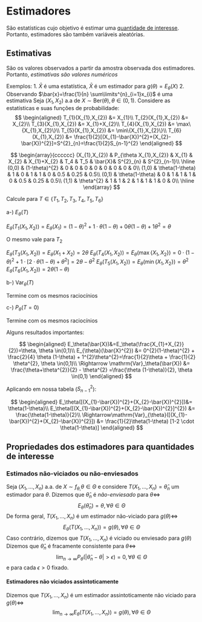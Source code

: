 
# Estimadores

São estatísticas cujo objetivo é estimar uma [quantidade de interesse](quantidade-de-interesse.qmd).
Portanto, estimadores são também variáveis aleatórias.

## Estimativas
São os valores observados a partir da amostra observada dos estimadores. Portanto, *estimativas são valores numéricos*

Exemplos:
1. $\bar{X}$ é uma estatística, $\bar{X}$ é um estimador para $g(\theta)=E_\theta(X)$
2. Observando $\bar{x}=\frac{1}{n} \sum\limits^{n}_{i=1}x_{i}$ é uma estimativa
Seja $(X_{1},X_{2})$ a.a de $X\sim \text{Ber}(\theta), \theta \in (0,1)$. Considere as estatísticas e suas funções de probabilidade:
$$
\begin{aligned}
T_{1}(X_{1},X_{2}) &= X_{1}\\
T_{2}(X_{1},X_{2}) &= X_{2}\\
T_{3}(X_{1},X_{2}) &= X_{1}+X_{2}\\
T_{4}(X_{1},X_{2}) &= \max\{X_{1},X_{2}\}\\
T_{5}(X_{1},X_{2}) &= \min\{X_{1},X_{2}\}\\
T_{6}(X_{1},X_{2}) &= \frac{1}{2}[(X_{1}-\bar{X})^{2}+(X_{2}-\bar{X})^{2}]=S^{2}_{n}=\frac{1}{2}S_{n-1}^{2}
\end{aligned}
$$

$$
\begin{array}{cccccc}
(X_{1},X_{2}) & P_{\theta X_{1},X_{2}} & X_{1} & X_{2} & X_{1}+X_{2} & T_4 & T_5 & \bar{X}& S^{2}_{n} & S^{2}_{n-1}\\
\hline
(0,0) & (1-\theta)^{2} & 0 & 0 & 0 & 0 & 0 & 0 & 0 & 0\\
(1,0) & \theta(1-\theta) & 1 & 0 & 1 & 1 & 0 & 0.5 & 0.25 & 0.5\\
(0,1) & \theta(1-\theta) & 0 & 1 & 1 & 1 & 0 & 0.5 & 0.25 & 0.5\\
(1,1) & \theta^{2} & 1 & 1 & 2 & 1 & 1 & 1 & 0 & 0\\
\hline
\end{array}
$$

Calcule para $T \in \{T_{1},T_{2},T_{3},T_{4},T_{5},T_{6} \}$

a-) $E_\theta(T)$

$E_\theta(T_{1}(X_{1},X_{2}))=E_\theta(X_{1})= (1-\theta)^{2}+1 \cdot\theta(1-\theta)+0 \theta(1-\theta)+1
\theta^{2}= \theta$

O mesmo vale para $T_2$

$E_\theta(T_{3}(X_{1},X_{2}))=E_\theta(X_{1}+X_{2})=2 \theta$
$E_\theta(T_{4}(X_{1},X_{2}))=E_\theta(\max\{X_{1},X_{2}\})=0 \cdot (1-\theta)^{2}+ 1\cdot[2\cdot \theta(1-\theta)+
\theta^{2}] = 2\theta-\theta^{2}$
$E_{\theta}(T_{5}(X_{1},X_{2}))=E_\theta(\min\{X_{1},X_{2} \})=\theta^{2}$
$E_\theta(T_{6}(X_{1},X_{2}))=2 \theta(1-\theta)$

b-) $\mathrm{Var}_{\theta}(T)$

Termine com os mesmos raciocínios

c-) $P_\theta(T=0)$

Termine com os mesmos raciocínios

Alguns resultados importantes:

$$
\begin{aligned}
E_\theta(\bar{X})&=E_\theta(\frac{X_{1}+X_{2}}{2})=\theta, \theta \in(0,1)\\
E_{\theta}(\bar{X}^{2}) &= 0^{2}(1-\theta)^{2} + \frac{2}{4}  \theta (1-\theta) + 1^{2}\theta^{2}=\frac{1}{2}\theta +
\frac{1}{2} \theta^{2}, \theta \in(0,1)\\
\Rightarrow \mathrm{Var}_\theta(\bar{X}) &= \frac{\theta+\theta^{2}}{2} - \theta^{2} =\frac{\theta (1-\theta)}{2}, 
\theta \in(0,1)
\end{aligned}
$$

Aplicando em nossa tabela ($S_{n-1}^{2}$):

$$
\begin{aligned}
E_\theta([(X_{1}-\bar{X})^{2}+(X_{2}-\bar{X})^{2}])&= \theta(1-\theta)\\
E_\theta([(X_{1}-\bar{X})^{2}+(X_{2}-\bar{X})^{2}]^{2}) &= \frac{\theta(1-\theta)}{2}\\
\Rightarrow\mathrm{Var}_{\theta}([(X_{1}-\bar{X})^{2}+(X_{2}-\bar{X})^{2}]) &= \frac{1}{2}\theta(1-\theta)
[1-2 \cdot \theta(1-\theta)]
\end{aligned}
$$

## Propriedades dos estimadores para quantidades de interesse

### Estimados não-viciados ou não-enviesados {#sec-est-naovies}

Seja $(X_{1},\dots,X_{n})$ a.a. de $X\sim f_{\theta,}\theta \in \Theta$ e considere $T(X_{1},\dots,X_{n})=\hat{\theta}_n$
um estimador para $\theta$.
Dizemos que $\hat{\theta}_n$ é *não-enviesado* para $\theta \Leftrightarrow$
$$
E_\theta(\hat \theta_{n}) = \theta, \forall \theta \in \Theta
$$
De forma geral, $T(X_{1},\dots,X_{n})$ é um estimador não-viciado para $g(\theta) \Leftrightarrow$
$$
E_\theta(T(X_{1},\dots,X_{n}))=g(\theta), \forall \theta \in \Theta
$$
Caso contrário, dizemos que $T(X_{1},\dots,X_{n})$ é viciado ou enviesado para $g(\theta)$
Dizemos que $\hat\theta_{n}$ é fracamente consistente para $\theta \Leftrightarrow$
$$
\lim_{n\to \infty}{P_\theta(|\hat \theta_{n}- \theta| > \epsilon)=0, \forall \theta \in \Theta}
$$
e para cada $\epsilon>0$ fixado.

#### Estimadores não viciados assintoticamente
Dizemos que $T(X_{1},\dots,X_{n})$ é um estimador assintoticamente não viciado para $g(\theta) \Leftrightarrow$ 
$$
\lim_{n\to \infty}{E_\theta(T(X_{1},\dots,X_{n}))} = g(\theta), \forall \theta \in \Theta
$$
